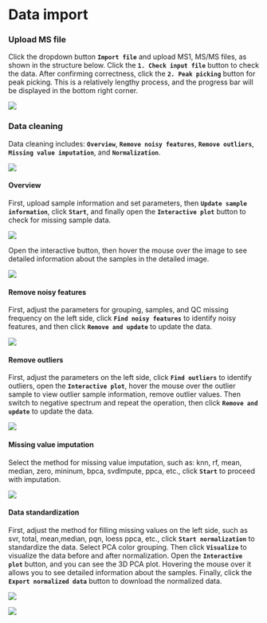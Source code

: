 # Data import  {.unnumbered}

### Upload MS file

Click the dropdown button **`Import file`** and upload MS1, MS/MS files, as shown in the structure below. Click the **`1. Check input file`** button to check the data. After confirming correctness, click the **`2. Peak picking`** button for peak picking. This is a relatively lengthy process, and the progress bar will be displayed in the bottom right corner.

[![](https://pic.imgdb.cn/item/666847eed9c307b7e9156494.png)](https://pic.imgdb.cn/item/666847eed9c307b7e9156494.png)


### Data cleaning

Data cleaning includes: **`Overview`**, **`Remove noisy features`**, **`Remove outliers`**, **`Missing value imputation`**, and **`Normalization`**.

[![](https://pic.imgdb.cn/item/66684f96d9c307b7e91f3551.png)](https://pic.imgdb.cn/item/66684f96d9c307b7e91f3551.png)

#### Overview

First, upload sample information and set parameters, then **`Update sample information`**, click **`Start`**, and finally open the **`Interactive plot`** button to check for missing sample data.

[![](https://pic.imgdb.cn/item/66685147d9c307b7e921463d.png)](https://pic.imgdb.cn/item/66685147d9c307b7e921463d.png)

Open the interactive button, then hover the mouse over the image to see detailed information about the samples in the detailed image.

[![](https://pic.imgdb.cn/item/66685281d9c307b7e922c693.png)](https://pic.imgdb.cn/item/66685281d9c307b7e922c693.png)

#### Remove noisy features

First, adjust the parameters for grouping, samples, and QC missing frequency on the left side, click **`Find noisy features`** to identify noisy features, and then click **`Remove and update`** to update the data.

[![](https://pic.imgdb.cn/item/66684d74d9c307b7e91ca541.png)](https://pic.imgdb.cn/item/66684d74d9c307b7e91ca541.png)

#### Remove outliers

First, adjust the parameters on the left side, click **`Find outliers`** to identify outliers, open the **`Interactive plot`**, hover the mouse over the outlier sample to view outlier sample information, remove outlier values. Then switch to negative spectrum and repeat the operation, then click **`Remove and update`** to update the data.

[![](https://pic.imgdb.cn/item/6668565ed9c307b7e927bfe8.png)](https://pic.imgdb.cn/item/6668565ed9c307b7e927bfe8.png)

#### Missing value imputation

Select the method for missing value imputation, such as: knn, rf, mean, median, zero, mininum, bpca, svdlmpute, ppca, etc., click **`Start`** to proceed with imputation.

[![](https://pic.imgdb.cn/item/66685886d9c307b7e92b4767.png)](https://pic.imgdb.cn/item/66685886d9c307b7e92b4767.png)

#### Data standardization

First, adjust the method for filling missing values on the left side, such as svr, total, mean,median, pqn, loess ppca, etc., click **`Start normalization`** to standardize the data. Select PCA color grouping. Then click **`Visualize`** to visualize the data before and after normalization. Open the **`Interactive plot`** button, and you can see the 3D PCA plot. Hovering the mouse over it allows you to see detailed information about the samples. Finally, click the **`Export normalized data`** button to download the normalized data.

[![](https://pic.imgdb.cn/item/66685bb6d9c307b7e92f72cf.png)](https://pic.imgdb.cn/item/66685bb6d9c307b7e92f72cf.png)


[![](https://pic.imgdb.cn/item/663aeda60ea9cb1403dff9d3.png)](https://pic.imgdb.cn/item/663aeda60ea9cb1403dff9d3.png)

